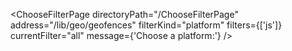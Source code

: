 

<ChooseFilterPage
  directoryPath="/ChooseFilterPage"
  address="/lib/geo/geofences"
  filterKind="platform"
  filters={['js']}
  currentFilter="all"
  message={'Choose a platform:'}
/>
